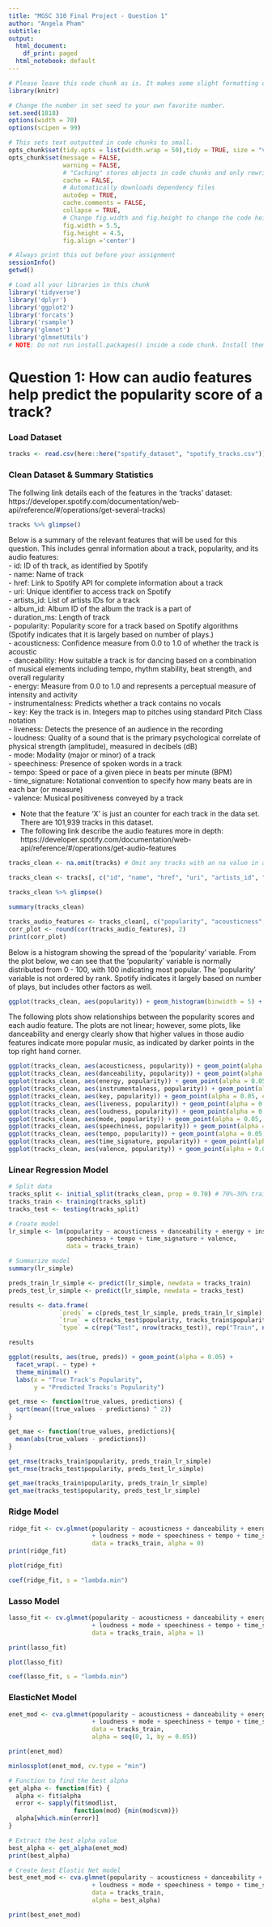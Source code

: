 ```yaml
---
title: "MGSC 310 Final Project - Question 1"
author: "Angela Pham"
subtitle: 
output:
  html_document:
    df_print: paged
  html_notebook: default
---
```


```r
# Please leave this code chunk as is. It makes some slight formatting changes to alter the output to be more aesthetically pleasing. 
library(knitr)

# Change the number in set seed to your own favorite number.
set.seed(1818)
options(width = 70)
options(scipen = 99)

# This sets text outputted in code chunks to small.
opts_chunk$set(tidy.opts = list(width.wrap = 50),tidy = TRUE, size = "vsmall")  
opts_chunk$set(message = FALSE,                                          
               warning = FALSE,
               # "Caching" stores objects in code chunks and only rewrites if you change things
               cache = FALSE,                               
               # Automatically downloads dependency files
               autodep = TRUE,
               cache.comments = FALSE,
               collapse = TRUE,
               # Change fig.width and fig.height to change the code height and width by default
               fig.width = 5.5,  
               fig.height = 4.5,
               fig.align ='center')
```

```r
# Always print this out before your assignment
sessionInfo()
getwd()
```

```r
# Load all your libraries in this chunk 
library('tidyverse')
library('dplyr')
library('ggplot2')
library('forcats')
library('rsample')
library('glmnet')
library('glmnetUtils')
# NOTE: Do not run install.packages() inside a code chunk. Install them in the console outside of a code chunk. 
```

# Question 1: How can audio features help predict the popularity score of a track? 

### Load Dataset
```r
tracks <- read.csv(here::here("spotify_dataset", "spotify_tracks.csv"))
```

### Clean Dataset & Summary Statistics
The follwing link details each of the features in the 'tracks' dataset: https://developer.spotify.com/documentation/web-api/reference/#/operations/get-several-tracks)

```r
tracks %>% glimpse()
```

Below is a summary of the relevant features that will be used for this question. This includes genral information about a track, popularity, and its audio features:  
  -  id: ID of th track, as identified by Spotify  
  -  name: Name of track  
  -  href: Link to Spotify API for complete information about a track  
  -  uri: Unique identifier to access track on Spotify  
  -  artists_id: List of artists IDs for a track  
  -  album_id: Album ID of the album the track is a part of  
  -  duration_ms: Length of track  
  -  popularity: Popularity score for a track based on Spotify algorithms (Spotify indicates that it is largely based on number of plays.)  
  -  acousticness: Confidence measure from 0.0 to 1.0 of whether the track is acoustic  
  -  danceability: How suitable a track is for dancing based on a combination of musical elements including tempo, rhythm stability, beat strength, and overall regularity  
  -  energy: Measure from 0.0 to 1.0 and represents a perceptual measure of intensity and activity  
  -  instrumentalness: Predicts whether a track contains no vocals  
  -  key: Key the track is in. Integers map to pitches using standard Pitch Class notation  
  -  liveness: Detects the presence of an audience in the recording  
  -  loudness: Quality of a sound that is the primary psychological correlate of physical strength (amplitude), measured in decibels (dB)  
  -  mode: Modality (major or minor) of a track  
  -  speechiness: Presence of spoken words in a track  
  -  tempo: Speed or pace of a given piece in beats per minute (BPM)  
  -  time_signature: Notational convention to specify how many beats are in each bar (or measure)  
  -  valence: Musical positiveness conveyed by a track  
  
* Note that the feature 'X' is just an counter for each track in the data set. There are 101,939 tracks in this dataset.
* The following link describe the audio features more in depth: https://developer.spotify.com/documentation/web-api/reference/#/operations/get-audio-features

```r
tracks_clean <- na.omit(tracks) # Omit any tracks with an na value in any column

tracks_clean <- tracks[, c("id", "name", "href", "uri", "artists_id", "album_id", "duration_ms", "popularity", "acousticness", "danceability", "energy", "instrumentalness", "key", "liveness", "loudness", "mode", "speechiness", "tempo", "time_signature", "valence")]

tracks_clean %>% glimpse()

summary(tracks_clean)
```

```r
tracks_audio_features <- tracks_clean[, c("popularity", "acousticness", "danceability", "energy", "instrumentalness", "key", "liveness", "loudness", "mode", "speechiness", "tempo", "time_signature", "valence")]
corr_plot <- round(cor(tracks_audio_features), 2)
print(corr_plot)
```

Below is a histogram showing the spread of the 'popularity' variable. From the plot below, we can see that the 'popularity' variable is normally distributed from 0 - 100, with 100 indicating most popular. The 'popularity' variable is not ordered by rank. Spotify indicates it largely based on number of plays, but includes other factors as well.

```r
ggplot(tracks_clean, aes(popularity)) + geom_histogram(binwidth = 5) + theme_minimal()
```

The following plots show relationships between the popularity scores and each audio feature. The plots are not linear; however, some plots, like danceability and energy clearly show that higher values in those audio features indicate more popular music, as indicated by darker points in the top right hand corner.

```r
ggplot(tracks_clean, aes(acousticness, popularity)) + geom_point(alpha = 0.05, color = "#5F4690") + geom_smooth() + theme_minimal() 
ggplot(tracks_clean, aes(danceability, popularity)) + geom_point(alpha = 0.05, color = "#1D6996") + geom_smooth() + theme_minimal()
ggplot(tracks_clean, aes(energy, popularity)) + geom_point(alpha = 0.05, color = "#38A6A5") + geom_smooth() + theme_minimal()
ggplot(tracks_clean, aes(instrumentalness, popularity)) + geom_point(alpha = 0.05, color = "#0F8554") + geom_smooth() + theme_minimal()
ggplot(tracks_clean, aes(key, popularity)) + geom_point(alpha = 0.05, color = "#73AF48") + geom_smooth() + theme_minimal()
ggplot(tracks_clean, aes(liveness, popularity)) + geom_point(alpha = 0.05, color = "#EDAD08") + geom_smooth() + theme_minimal()
ggplot(tracks_clean, aes(loudness, popularity)) + geom_point(alpha = 0.05, color = "#E17C05") + geom_smooth() + theme_minimal()
ggplot(tracks_clean, aes(mode, popularity)) + geom_point(alpha = 0.05, color = "#6F4070") + geom_smooth() + theme_minimal()
ggplot(tracks_clean, aes(speechiness, popularity)) + geom_point(alpha = 0.05, color = "#94346E") + geom_smooth() + theme_minimal()
ggplot(tracks_clean, aes(tempo, popularity)) + geom_point(alpha = 0.05, color = "#CC503E") + geom_smooth() + theme_minimal()
ggplot(tracks_clean, aes(time_signature, popularity)) + geom_point(alpha = 0.05, color = "#994E95") + geom_smooth() +theme_minimal()
ggplot(tracks_clean, aes(valence, popularity)) + geom_point(alpha = 0.05, color = "#1DB954FF") + geom_smooth() +theme_minimal()
```

### Linear Regression Model
```r
# Split data
tracks_split <- initial_split(tracks_clean, prop = 0.70) # 70%-30% train-test split
tracks_train <- training(tracks_split)
tracks_test <- testing(tracks_split)
```

```r
# Create model
lr_simple <- lm(popularity ~ acousticness + danceability + energy + instrumentalness + key + liveness + loudness + mode + 
                speechiness + tempo + time_signature + valence, 
                data = tracks_train)

# Summarize model
summary(lr_simple)
```

```r
preds_train_lr_simple <- predict(lr_simple, newdata = tracks_train)
preds_test_lr_simple <- predict(lr_simple, newdata = tracks_test)
```

```r
results <- data.frame(
              `preds` = c(preds_test_lr_simple, preds_train_lr_simple),
              `true` = c(tracks_test$popularity, tracks_train$popularity),
              `type` = c(rep("Test", nrow(tracks_test)), rep("Train", nrow(tracks_train))))

results

ggplot(results, aes(true, preds)) + geom_point(alpha = 0.05) + 
  facet_wrap(. ~ type) + 
  theme_minimal() + 
  labs(x = "True Track's Popularity", 
       y = "Predicted Tracks's Popularity")
```

```r
get_rmse <- function(true_values, predictions) {
  sqrt(mean((true_values - predictions) ^ 2))
}

get_mae <- function(true_values, predictions){
  mean(abs(true_values - predictions))
}
```

```r
get_rmse(tracks_train$popularity, preds_train_lr_simple)
get_rmse(tracks_test$popularity, preds_test_lr_simple)
```

```r
get_mae(tracks_train$popularity, preds_train_lr_simple)
get_mae(tracks_test$popularity, preds_test_lr_simple)
```

### Ridge Model
```r
ridge_fit <- cv.glmnet(popularity ~ acousticness + danceability + energy + instrumentalness + key + liveness 
                       + loudness + mode + speechiness + tempo + time_signature + valence,
                       data = tracks_train, alpha = 0)
print(ridge_fit)

plot(ridge_fit)

coef(ridge_fit, s = "lambda.min")
```

### Lasso Model
```r
lasso_fit <- cv.glmnet(popularity ~ acousticness + danceability + energy + instrumentalness + key + liveness 
                       + loudness + mode + speechiness + tempo + time_signature + valence,
                       data = tracks_train, alpha = 1)

print(lasso_fit)

plot(lasso_fit)

coef(lasso_fit, s = "lambda.min")
```

### ElasticNet Model
```r
enet_mod <- cva.glmnet(popularity ~ acousticness + danceability + energy + instrumentalness + key + liveness 
                       + loudness + mode + speechiness + tempo + time_signature + valence, 
                       data = tracks_train, 
                       alpha = seq(0, 1, by = 0.05))

print(enet_mod)

minlossplot(enet_mod, cv.type = "min")
```

```r
# Function to find the best alpha
get_alpha <- function(fit) {
  alpha <- fit$alpha
  error <- sapply(fit$modlist, 
                  function(mod) {min(mod$cvm)})
  alpha[which.min(error)]
}
```

```r
# Extract the best alpha value
best_alpha <- get_alpha(enet_mod)
print(best_alpha)

# Create best Elastic Net model
best_enet_mod <- cva.glmnet(popularity ~ acousticness + danceability + energy + instrumentalness + key + liveness 
                       + loudness + mode + speechiness + tempo + time_signature + valence, 
                       data = tracks_train, 
                       alpha = best_alpha)

print(best_enet_mod)
```


